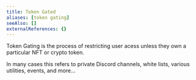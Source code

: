 ```yaml
---
title: Token Gated
aliases: [token gating]
seeAlso: []
externalReferences: {}
---
```


Token Gating is the process of restricting user acess unless they own a particular NFT or crypto token. 

In many cases this refers to private Discord channels, white lists, various utilities, events, and more...


